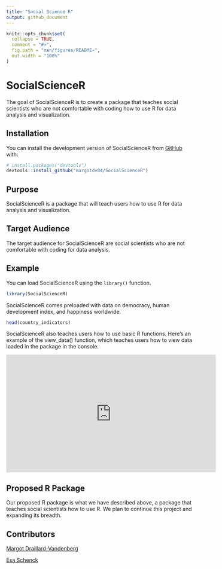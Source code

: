 ```yaml
---
title: "Social Science R"
output: github_document
---
```


<!-- README.md is generated from README.Rmd. Please edit that file -->

```r
knitr::opts_chunk$set(
  collapse = TRUE,
  comment = "#>",
  fig.path = "man/figures/README-",
  out.width = "100%"
)
```

# SocialScienceR

<!-- badges: start -->
<!-- badges: end -->

The goal of SocialScienceR is to create a package that teaches social scientists who are not comfortable with coding how to use R for data analysis and visualization. 

## Installation

You can install the development version of SocialScienceR from [GitHub](https://github.com/) with:

``` r
# install.packages("devtools")
devtools::install_github("margotdv04/SocialScienceR")
```

## Purpose

SocialScienceR is a package that will teach users how to use R for data analysis and visualization.

## Target Audience

The target audience for SocialScienceR are social scientists who are not comfortable with coding for data analysis.


## Example

You can load SocialScienceR using the `library()` function.
```r
library(SocialScienceR)
```

SocialScienceR comes preloaded with data on democracy, human development index, and happiness worldwide.

```r
head(country_indicators)
```

SocialScienceR also teaches users how to use basic R functions. Here's an example of the view_data() function, which teaches users how to view data loaded in the package in the console.

<html>
  <body>
    <iframe width="560" height="315" src="https://www.youtube.com/embed/L7CdsK5cb5E" title="YouTube video player" frameborder="0" allow="accelerometer; autoplay; clipboard-write; encrypted-media; gyroscope; picture-in-picture" allowfullscreen></iframe>
  </body>
</html>
## Proposed R Package

Our proposed R package is what we have described above, a package that teaches social scientists how to use R. We plan to continue this project and expanding its breadth. 

## Contributors

[Margot Draillard-Vandenberg](https://github.com/margotdv04)


[Esa Schenck](https://github.com/esaschenck)
